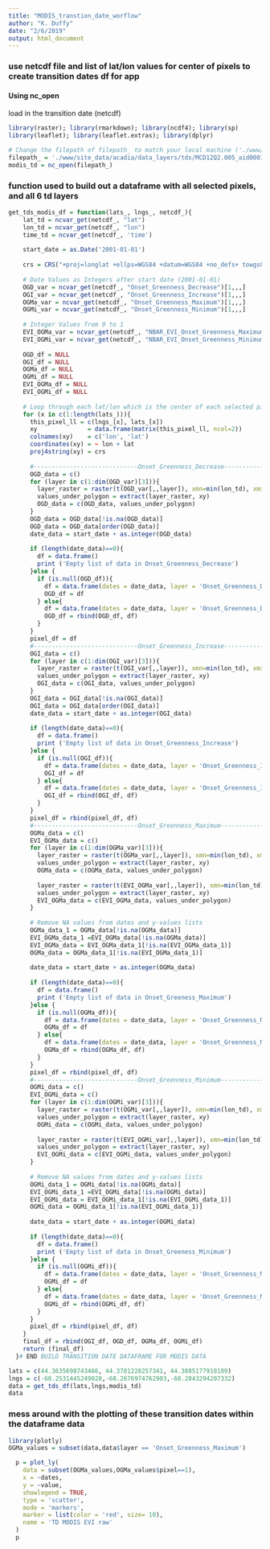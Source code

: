 ```yaml
---
title: "MODIS_transtion_date_worflow"
author: "K. Duffy"
date: "2/6/2019"
output: html_document
---
```



### use netcdf file and list of lat/lon values for center of pixels to create transition dates df for app

#### Using nc_open
load in the transition date (netcdf)
```r
library(raster); library(rmarkdown); library(ncdf4); library(sp)
library(leaflet); library(leaflet.extras); library(dplyr)

# Change the filepath of filepath_ to match your local machine ('./www/site_data/acadia/data_layers/tds/MCD12Q2.005_aid0001.nc'')
filepath_ = './www/site_data/acadia/data_layers/tds/MCD12Q2.005_aid0001.nc'
modis_td = nc_open(filepath_)
```

### function used to build out a dataframe with all selected pixels, and all 6 td layers
```r

get_tds_modis_df = function(lats_, lngs_, netcdf_){
    lat_td = ncvar_get(netcdf_, "lat")
    lon_td = ncvar_get(netcdf_, "lon")
    time_td = ncvar_get(netcdf_, 'time')
    
    start_date = as.Date('2001-01-01')
    
    crs = CRS("+proj=longlat +ellps=WGS84 +datum=WGS84 +no_defs+ towgs84=0,0,0")
    
    # Date Values as Integers after start date (2001-01-01)
    OGD_var = ncvar_get(netcdf_, "Onset_Greenness_Decrease")[1,,,]
    OGI_var = ncvar_get(netcdf_, "Onset_Greenness_Increase")[1,,,]
    OGMa_var = ncvar_get(netcdf_, "Onset_Greenness_Maximum")[1,,,]
    OGMi_var = ncvar_get(netcdf_, "Onset_Greenness_Minimum")[1,,,]
    
    # Integer Values from 0 to 1
    EVI_OGMa_var = ncvar_get(netcdf_, "NBAR_EVI_Onset_Greenness_Maximum")[1,,,]
    EVI_OGMi_var = ncvar_get(netcdf_, "NBAR_EVI_Onset_Greenness_Minimum")[1,,,]
    
    OGD_df = NULL
    OGI_df = NULL
    OGMa_df = NULL
    OGMi_df = NULL
    EVI_OGMa_df = NULL
    EVI_OGMi_df = NULL
    
    # Loop through each lat/lon which is the center of each selected pixel in app
    for (x in c(1:length(lats_))){
      this_pixel_ll = c(lngs_[x], lats_[x])
      xy              = data.frame(matrix(this_pixel_ll, ncol=2))
      colnames(xy)    = c('lon', 'lat')
      coordinates(xy) = ~ lon + lat
      proj4string(xy) = crs
      
      #-----------------------------Onset_Greenness_Decrease-----------------------------
      OGD_data = c()
      for (layer in c(1:dim(OGD_var)[3])){
        layer_raster = raster(t(OGD_var[,,layer]), xmn=min(lon_td), xmx=max(lon_td), ymn=min(lat_td), ymx=max(lat_td), crs=crs)
        values_under_polygon = extract(layer_raster, xy)
        OGD_data = c(OGD_data, values_under_polygon)
      }
      OGD_data = OGD_data[!is.na(OGD_data)]
      OGD_data = OGD_data[order(OGD_data)]
      date_data = start_date + as.integer(OGD_data)
      
      if (length(date_data)==0){
        df = data.frame()
        print ('Empty list of data in Onset_Greenness_Decrease')
      }else {
        if (is.null(OGD_df)){
          df = data.frame(dates = date_data, layer = 'Onset_Greenness_Decrease', pixel = x, value = NA)
          OGD_df = df
        } else{
          df = data.frame(dates = date_data, layer = 'Onset_Greenness_Decrease', pixel = x, value = NA)
          OGD_df = rbind(OGD_df, df)
        }
      }
      pixel_df = df
      #-----------------------------Onset_Greenness_Increase-----------------------------
      OGI_data = c()
      for (layer in c(1:dim(OGI_var)[3])){
        layer_raster = raster(t(OGI_var[,,layer]), xmn=min(lon_td), xmx=max(lon_td), ymn=min(lat_td), ymx=max(lat_td), crs=crs)
        values_under_polygon = extract(layer_raster, xy)
        OGI_data = c(OGI_data, values_under_polygon)
      }
      OGI_data = OGI_data[!is.na(OGI_data)]
      OGI_data = OGI_data[order(OGI_data)]
      date_data = start_date + as.integer(OGI_data)
      
      if (length(date_data)==0){
        df = data.frame()
        print ('Empty list of data in Onset_Greenness_Increase')
      }else {
        if (is.null(OGI_df)){
          df = data.frame(dates = date_data, layer = 'Onset_Greenness_Increase', pixel = x, value = NA)
          OGI_df = df
        } else{
          df = data.frame(dates = date_data, layer = 'Onset_Greenness_Increase', pixel = x, value = NA)
          OGI_df = rbind(OGI_df, df)
        }
      }
      pixel_df = rbind(pixel_df, df)
      #-----------------------------Onset_Greenness_Maximum-----------------------------
      OGMa_data = c()
      EVI_OGMa_data = c()
      for (layer in c(1:dim(OGMa_var)[3])){
        layer_raster = raster(t(OGMa_var[,,layer]), xmn=min(lon_td), xmx=max(lon_td), ymn=min(lat_td), ymx=max(lat_td), crs=crs)
        values_under_polygon = extract(layer_raster, xy)
        OGMa_data = c(OGMa_data, values_under_polygon)
        
        layer_raster = raster(t(EVI_OGMa_var[,,layer]), xmn=min(lon_td), xmx=max(lon_td), ymn=min(lat_td), ymx=max(lat_td), crs=crs)
        values_under_polygon = extract(layer_raster, xy)
        EVI_OGMa_data = c(EVI_OGMa_data, values_under_polygon)
      }
      
      # Remove NA values from dates and y-values lists
      OGMa_data_1 = OGMa_data[!is.na(OGMa_data)]
      EVI_OGMa_data_1 =EVI_OGMa_data[!is.na(OGMa_data)]
      EVI_OGMa_data = EVI_OGMa_data_1[!is.na(EVI_OGMa_data_1)]
      OGMa_data = OGMa_data_1[!is.na(EVI_OGMa_data_1)]
      
      date_data = start_date + as.integer(OGMa_data)
      
      if (length(date_data)==0){
        df = data.frame()
        print ('Empty list of data in Onset_Greeness_Maximum')
      }else {
        if (is.null(OGMa_df)){
          df = data.frame(dates = date_data, layer = 'Onset_Greenness_Maximum', pixel = x, value = EVI_OGMa_data)
          OGMa_df = df
        } else{
          df = data.frame(dates = date_data, layer = 'Onset_Greenness_Maximum', pixel = x, value = EVI_OGMa_data)
          OGMa_df = rbind(OGMa_df, df)
        }
      }
      pixel_df = rbind(pixel_df, df)
      #-----------------------------Onset_Greenness_Minimum-----------------------------
      OGMi_data = c()
      EVI_OGMi_data = c()
      for (layer in c(1:dim(OGMi_var)[3])){
        layer_raster = raster(t(OGMi_var[,,layer]), xmn=min(lon_td), xmx=max(lon_td), ymn=min(lat_td), ymx=max(lat_td), crs=crs)
        values_under_polygon = extract(layer_raster, xy)
        OGMi_data = c(OGMi_data, values_under_polygon)
        
        layer_raster = raster(t(EVI_OGMi_var[,,layer]), xmn=min(lon_td), xmx=max(lon_td), ymn=min(lat_td), ymx=max(lat_td), crs=crs)
        values_under_polygon = extract(layer_raster, xy)
        EVI_OGMi_data = c(EVI_OGMi_data, values_under_polygon)
      }
      
      # Remove NA values from dates and y-values lists
      OGMi_data_1 = OGMi_data[!is.na(OGMi_data)]
      EVI_OGMi_data_1 =EVI_OGMi_data[!is.na(OGMi_data)]
      EVI_OGMi_data = EVI_OGMi_data_1[!is.na(EVI_OGMi_data_1)]
      OGMi_data = OGMi_data_1[!is.na(EVI_OGMi_data_1)]
      
      date_data = start_date + as.integer(OGMi_data)
   
      if (length(date_data)==0){
        df = data.frame()
        print ('Empty list of data in Onset_Greeness_Minimum')
      }else {
        if (is.null(OGMi_df)){
          df = data.frame(dates = date_data, layer = 'Onset_Greenness_Minimum', pixel = x, value = EVI_OGMi_data)
          OGMi_df = df
        } else{
          df = data.frame(dates = date_data, layer = 'Onset_Greenness_Minimum', pixel = x, value = EVI_OGMi_data)
          OGMi_df = rbind(OGMi_df, df)
        }
      }
      pixel_df = rbind(pixel_df, df)
    }
    final_df = rbind(OGI_df, OGD_df, OGMa_df, OGMi_df)
    return (final_df)
  }# END BUILD TRANSITION DATE DATAFRAME FOR MODIS DATA

lats = c(44.3635698743466, 44.3781228257341, 44.3885177910109)
lngs = c(-68.2531445249028,-68.2676974762903,-68.2843294207332)
data = get_tds_df(lats,lngs,modis_td)
data


```

### mess around with the plotting of these transition dates within the dataframe data
```r
library(plotly)
OGMa_values = subset(data,data$layer == 'Onset_Greenness_Maximum')

  p = plot_ly(
    data = subset(OGMa_values,OGMa_values$pixel==1),
    x = ~dates,
    y = ~value,
    showlegend = TRUE,
    type = 'scatter',
    mode = 'markers',
    marker = list(color = 'red', size= 10),
    name = 'TD MODIS EVI raw'
  )
  p
  
```





